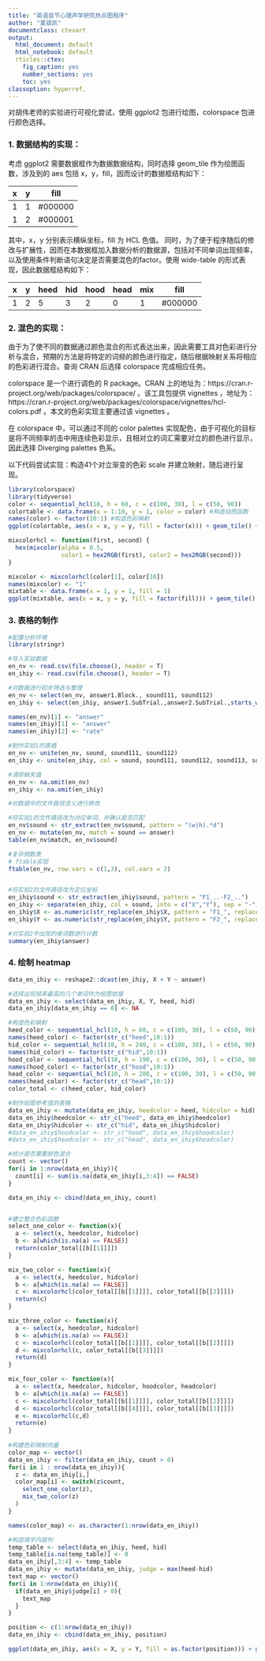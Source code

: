 ```yaml
---
title: "英语音节心理声学研究热点图程序"
author: "夏骁凯"
documentclass: ctexart
output:
  html_document: default
  html_notebook: default
  rticles::ctex:
    fig_caption: yes
    number_sections: yes
    toc: yes
classoption: hyperref,
---
```

对胡伟老师的实验进行可视化尝试，使用 ggplot2 包进行绘图，colorspace 包进行颜色选择。

### 1. 数据结构的实现：
考虑 ggplot2 需要数据框作为数据数据结构，同时选择 geom_tile 作为绘图函数，涉及到的 aes 包括 x，y，fill，因而设计的数据框结构如下：

x       |   y     |fill
-------|----------|--------
1|1|#000000
1|2|#000001

其中，x，y 分别表示横纵坐标，fill 为 HCL 色值。
同时，为了便于程序随后的修改与扩展性，因而在本数据框加入数据分析的数据源，包括对不同单词出现频率，以及使用条件判断语句决定是否需要混色的factor。使用 wide-table 的形式表现，因此数据框结构如下：

x |y |heed|hid|hood|head|mix|fill
--|--|----|---|----|----|---|----
1 |2 |5   |3  |2   |0   |1  |#000000

### 2. 混色的实现：
由于为了使不同的数据通过颜色混合的形式表达出来，因此需要工具对色彩进行分析与混合，预期的方法是将特定的词频的颜色进行指定，随后根据映射关系将相应的色彩进行混合。查询 CRAN 后选择 colorspace 完成相应任务。

colorspace 是一个进行调色的 R package。CRAN 上的地址为：https://cran.r-project.org/web/packages/colorspace/ 。该工具包提供 vignettes ，地址为：https://cran.r-project.org/web/packages/colorspace/vignettes/hcl-colors.pdf 。本文的色彩实现主要通过该 vignettes 。

在 colorspace 中，可以通过不同的 color palettes 实现配色，由于可视化的目标是将不同频率的击中用连续色彩显示，且相对立的词汇需要对立的颜色进行显示，因此选择 Diverging palettes 色系。

以下代码尝试实现：构造41个对立渐变的色彩 scale 并建立映射，随后进行呈现。
```r
library(colorspace)
library(tidyverse)
color <- sequential_hcl(10, h = 60, c = c(100, 30), l = c(50, 90))
colortable <- data.frame(x = 1:10, y = 1, color = color) #构造绘图函数
names(color) <- factor(10:1) #构造色彩映射
ggplot(colortable, aes(x = x, y = y, fill = factor(x))) + geom_tile() + scale_fill_manual(values = color)

mixcolorhcl <- function(first, second) {
  hex(mixcolor(alpha = 0.5, 
               color1 = hex2RGB(first), color2 = hex2RGB(second)))
}

mixcolor <- mixcolorhcl(color[1], color[10])
names(mixcolor) <- "1"
mixtable <- data.frame(x = 1, y = 1, fill = 1)
ggplot(mixtable, aes(x = x, y = y, fill = factor(fill))) + geom_tile() + scale_fill_manual(values = mixcolor)

```

### 3. 表格的制作
```r
#配置分析环境
library(stringr)

#导入实验数据
en_nv <- read.csv(file.choose(), header = T)
en_ihiy <- read.csv(file.choose(), header = T)

#对数据进行初步筛选与整理
en_nv <- select(en_nv, answer1.Block., sound111, sound112)
en_ihiy <- select(en_ihiy, answer1.SubTrial.,answer2.SubTrial.,starts_with("sound"))

names(en_nv)[1] <- "answer"
names(en_ihiy)[1] <- "answer"
names(en_ihiy)[2] <- "rate"

#制作实验1的表格
en_nv <- unite(en_nv, sound, sound111, sound112)
en_ihiy <- unite(en_ihiy, col = sound, sound111, sound112, sound113, sound114, sound115, sound121, sound122, sound123, sound124, sound125)

#清除缺失值
en_nv <- na.omit(en_nv)
en_ihiy <- na.omit(en_ihiy)

#对数据中的文件路径含义进行修改

#将实验1的文件路径改为对应单词，并确认是否匹配
en_nv$sound <- str_extract(en_nv$sound, pattern = "(w|h).*d")
en_nv <- mutate(en_nv, match = sound == answer)
table(en_nv$match, en_nv$sound)

#复杂频数表
# ftable实现
ftable(en_nv, row.vars = c(1,3), col.vars = 2)


#将实验2的文件路径改为定位坐标
en_ihiy$sound <- str_extract(en_ihiy$sound, pattern = "F1_..-F2_..")
en_ihiy <- separate(en_ihiy, col = sound, into = c("X","Y"), sep = "-")
en_ihiy$X <- as.numeric(str_replace(en_ihiy$X, pattern = "F1_", replacement = ""))
en_ihiy$Y <- as.numeric(str_replace(en_ihiy$Y, pattern = "F2_", replacement = ""))

#对实验2中出现的单词数进行计数
summary(en_ihiy$answer)
```

### 4. 绘制 heatmap
```r
data_en_ihiy <- reshape2::dcast(en_ihiy, X + Y ~ answer)

#选择出现频率最高的几个单词作为绘图依据
data_en_ihiy <- select(data_en_ihiy, X, Y, heed, hid)
data_en_ihiy[data_en_ihiy == 0] <- NA

#构造色彩映射
heed_color <- sequential_hcl(10, h = 60, c = c(100, 30), l = c(50, 90))
names(heed_color) <- factor(str_c("heed",10:1))
hid_color <- sequential_hcl(10, h = 240, c = c(100, 30), l = c(50, 90))
names(hid_color) <- factor(str_c("hid",10:1))
hood_color <- sequential_hcl(10, h = 190, c = c(100, 30), l = c(50, 90))
names(hood_color) <- factor(str_c("hood",10:1))
head_color <- sequential_hcl(10, h = 280, c = c(100, 30), l = c(50, 90))
names(head_color) <- factor(str_c("head",10:1))
color_total <- c(heed_color, hid_color)

#制作绘图参考值的表格
data_en_ihiy <- mutate(data_en_ihiy, heedcolor = heed, hidcolor = hid)
data_en_ihiy$heedcolor <- str_c("heed", data_en_ihiy$heedcolor)
data_en_ihiy$hidcolor <- str_c("hid", data_en_ihiy$hidcolor)
#data_en_ihiy$hoodcolor <- str_c("hood", data_en_ihiy$hoodcolor)
#data_en_ihiy$headcolor <- str_c("head", data_en_ihiy$headcolor)

#统计是否需要颜色混合
count <- vector()
for(i in 1:nrow(data_en_ihiy)){
  count[i] <- sum(is.na(data_en_ihiy[i,3:4]) == FALSE)
}

data_en_ihiy <- cbind(data_en_ihiy, count)


#建立整合色彩函数
select_one_color <- function(x){
  a <- select(x, heedcolor, hidcolor)
  b <- a[which(is.na(a) == FALSE)]
  return(color_total[[b[[1]]]])
}

mix_two_color <- function(x){
  a <- select(x, heedcolor, hidcolor)
  b <- a[which(is.na(a) == FALSE)]
  c <- mixcolorhcl(color_total[[b[[1]]]], color_total[[b[[2]]]])
  return(c)
}

mix_three_color <- function(x){
  a <- select(x, heedcolor, hidcolor)
  b <- a[which(is.na(a) == FALSE)]
  c <- mixcolorhcl(color_total[[b[[1]]]], color_total[[b[[2]]]])
  d <- mixcolorhcl(c, color_total[[b[[3]]]])
  return(d)
}

mix_four_color <- function(x){
  a <- select(x, heedcolor, hidcolor, hoodcolor, headcolor)
  b <- a[which(is.na(a) == FALSE)]
  c <- mixcolorhcl(color_total[[b[[1]]]], color_total[[b[[2]]]])
  d <- mixcolorhcl(color_total[[b[[4]]]], color_total[[b[[3]]]])
  e <- mixcolorhcl(c,d)
  return(e)
}
  
#构建色彩映射向量  
color_map <- vector()
data_en_ihiy <- filter(data_en_ihiy, count > 0)
for(i in 1 : nrow(data_en_ihiy)){
  z <- data_en_ihiy[i,]
  color_map[i] <- switch(z$count,
    select_one_color(z),
    mix_two_color(z)
  )
}

names(color_map) <- as.character(1:nrow(data_en_ihiy))

#构造填字内容列
temp_table <- select(data_en_ihiy, heed, hid)
temp_table[is.na(temp_table)] <- 0
data_en_ihiy[,3:4] <- temp_table
data_en_ihiy <- mutate(data_en_ihiy, judge = max(heed-hid)
text_map <- vector()
for(i in 1:nrow(data_en_ihiy)){
  if(data_en_ihiy$judge[i] > 0){
    text_map
  } 
}

position <- c(1:nrow(data_en_ihiy))
data_en_ihiy <- cbind(data_en_ihiy, position)

ggplot(data_en_ihiy, aes(x = X, y = Y, fill = as.factor(position))) + geom_tile(show.legend = F) + scale_fill_manual(values = color_map) + theme_bw() + geom_text()
```

